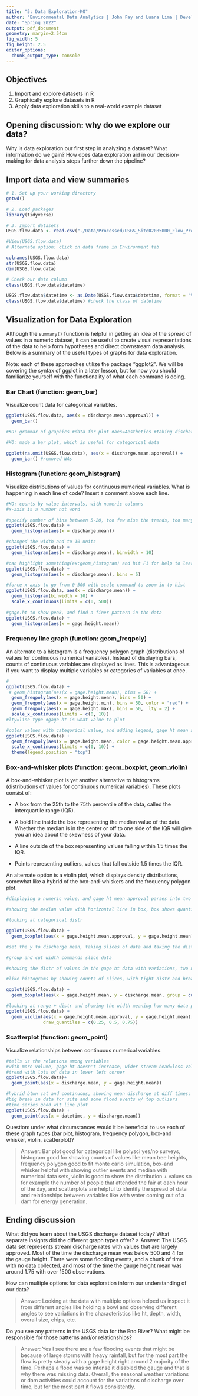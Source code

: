 ```yaml
---
title: "5: Data Exploration-KO"
author: "Environmental Data Analytics | John Fay and Luana Lima | Developed by Kateri Salk"
date: "Spring 2022"
output: pdf_document
geometry: margin=2.54cm
fig_width: 5
fig_height: 2.5
editor_options: 
  chunk_output_type: console
---
```


## Objectives
1. Import and explore datasets in R
2. Graphically explore datasets in R
3. Apply data exploration skills to a real-world example dataset

## Opening discussion: why do we explore our data?

Why is data exploration our first step in analyzing a dataset? What information do we gain? How does data exploration aid in our decision-making for data analysis steps further down the pipeline?

## Import data and view summaries

```r
# 1. Set up your working directory
getwd()

# 2. Load packages
library(tidyverse)

# 3. Import datasets
USGS.flow.data <- read.csv("./Data/Processed/USGS_Site02085000_Flow_Processed.csv")

#View(USGS.flow.data)
# Alternate option: click on data frame in Environment tab

colnames(USGS.flow.data)
str(USGS.flow.data)
dim(USGS.flow.data)

# Check our date column
class(USGS.flow.data$datetime)

USGS.flow.data$datetime <- as.Date(USGS.flow.data$datetime, format = "%Y-%m-%d") #4 digit year, numeric months/numeric days with padded zeros #change from character to date format for object
class(USGS.flow.data$datetime) #check the class of datetime

```


## Visualization for Data Exploration

Although the `summary()` function is helpful in getting an idea of the spread of values in a numeric dataset, it can be useful to create visual representations of the data to help form hypotheses and direct downstream data analysis. Below is a summary of the useful types of graphs for data exploration.

Note: each of these approaches utilize the package "ggplot2". We will be covering the syntax of ggplot in a later lesson, but for now you should familiarize yourself with the functionality of what each command is doing.

### Bar Chart (function: geom_bar)

Visualize count data for categorical variables. 

```r
ggplot(USGS.flow.data, aes(x = discharge.mean.approval)) +
  geom_bar() 

#KO: grammar of graphics #data for plot #aes=Aesthetics #taking discharge.mean.approval attribute to break down observations to get portions of each  

#KO: made a bar plot, which is useful for categorical data

ggplot(na.omit(USGS.flow.data), aes(x = discharge.mean.approval)) +
  geom_bar() #removed NAs

```

### Histogram (function: geom_histogram)

Visualize distributions of values for continuous numerical variables. What is happening in each line of code? Insert a comment above each line.

```r
#KO: counts by value intervals, with numeric columns
#x-axis is a number not word

#specify number of bins between 5-20, too few miss the trends, too many only show the noise rather than the signal
ggplot(USGS.flow.data) +
  geom_histogram(aes(x = discharge.mean)) 

#changed the width and to 10 units
ggplot(USGS.flow.data) +
  geom_histogram(aes(x = discharge.mean), binwidth = 10)

#can highlight something(ex:geom_histogram) and hit F1 for help to learn more
ggplot(USGS.flow.data) +
  geom_histogram(aes(x = discharge.mean), bins = 5)

#force x-axis to go from 0-500 with scale command to zoom in to hist
ggplot(USGS.flow.data, aes(x = discharge.mean)) +
  geom_histogram(binwidth = 10) + 
  scale_x_continuous(limits = c(0, 500)) 
  
#gage.ht to show peak, and find a finer pattern in the data
ggplot(USGS.flow.data) +
  geom_histogram(aes(x = gage.height.mean))

```
### Frequency line graph (function: geom_freqpoly)

An alternate to a histogram is a frequency polygon graph (distributions of values for continuous numerical variables). Instead of displaying bars,  counts of continuous variables are displayed as lines. This is advantageous if you want to display multiple variables or categories of variables at once.

```r
#
ggplot(USGS.flow.data) +
 # geom_histogram(aes(x = gage.height.mean), bins = 50) +
  geom_freqpoly(aes(x = gage.height.mean), bins = 50) +
  geom_freqpoly(aes(x = gage.height.min), bins = 50, color = "red") +
  geom_freqpoly(aes(x = gage.height.max), bins = 50,  lty = 2) +
  scale_x_continuous(limits = c(0, 10)) 
#lty=line type #gage ht is what value to plot

#color values with categorical value, and adding legend, gage ht mean approval assigns red to a records, and green to p records, can set color to different categorical value
ggplot(USGS.flow.data) +
  geom_freqpoly(aes(x = gage.height.mean, color = gage.height.mean.approval), bins = 50) +
  scale_x_continuous(limits = c(0, 10)) +
  theme(legend.position = "top")

```
### Box-and-whisker plots (function: geom_boxplot, geom_violin)

A box-and-whisker plot is yet another alternative to histograms (distributions of values for continuous numerical variables). These plots consist of: 

* A box from the 25th to the 75th percentile of the data, called the interquartile range (IQR).

* A bold line inside the box representing the median value of the data. Whether the median is in the center or off to one side of the IQR will give you an idea about the skewness of your data.

* A line outside of the box representing values falling within 1.5 times the IQR. 

* Points representing outliers, values that fall outside 1.5 times the IQR. 

An alternate option is a violin plot, which displays density distributions, somewhat like a hybrid of the box-and-whiskers and the frequency polygon plot.

```r
#displaying a numeric value, and gage ht mean approval parses into two data sets; 

#showing the median value with horizontal line in box, box shows quantiles with 50% of values in box 25-75% + outliers; many more outliers on left plot

#looking at categorical distr

ggplot(USGS.flow.data) +
  geom_boxplot(aes(x = gage.height.mean.approval, y = gage.height.mean))

#set the y to discharge mean, taking slices of data and taking the distribution

#group and cut width commands slice data

#showing the distr of values in the gage ht data with variations, two numeric categories

#like histograms by showing counts of slices, with tight distr and broader IQR to the right

ggplot(USGS.flow.data) +
  geom_boxplot(aes(x = gage.height.mean, y = discharge.mean, group = cut_width(gage.height.mean, 1)))

#looking at range + distr and showing the width meaning how many data points,
ggplot(USGS.flow.data) +
  geom_violin(aes(x = gage.height.mean.approval, y = gage.height.mean), 
              draw_quantiles = c(0.25, 0.5, 0.75))
```

### Scatterplot (function: geom_point)
Visualize relationships between continuous numerical variables.

```r
#tells us the relations among variables
#with more volume, gage ht doesn't increase, wider stream head=less volume
#trend with lots of data in lower left corner
ggplot(USGS.flow.data)+
  geom_point(aes(x = discharge.mean, y = gage.height.mean))

#hybrid btwn cat and continuous, showing mean discharge at diff times; 
#big break in data for site and some flood events w/ top outliers
#time series good wit line plot
ggplot(USGS.flow.data) +
  geom_point(aes(x = datetime, y = discharge.mean))
```

Question: under what circumstances would it be beneficial to use each of these graph types (bar plot, histogram, frequency polygon, box-and whisker, violin, scatterplot)?

> Answer: Bar plot good for categorical like polysci yes/no surveys, histogram good for showing counts of values like mean tree heights, frequency polygon good to fit monte carlo simulation, box-and whisker helpful with showing outlier events and median with numerical data sets, violin is good to show the distribution + values so for example the number of people that attended the fair at each hour of the day, and scatterplots are helpful to identify the spread of data and relationships between variables like with water coming out of a dam for energy generation.

## Ending discussion

What did you learn about the USGS discharge dataset today? What separate insights did the different graph types offer?
> Answer: The USGS data set represents stream discharge rates with values that are largely approved. Most of the time the discharge mean was below 500 and 4 for the gauge height. There were some flooding events, and a chunk of time with no data collected, and most of the time the gauge height mean was around 1.75 with over 1500 observations.  


How can multiple options for data exploration inform our understanding of our data?

> Answer: Looking at the data with multiple options helped us inspect it from different angles like holding a bowl and observing different angles to see variations in the characteristics like ht, depth, width, overall size, chips, etc.


Do you see any patterns in the USGS data for the Eno River? What might be responsible for those patterns and/or relationships?

> Answer: Yes I see there are a few flooding events that might be because of large storms with heavy rainfall, but for the most part the flow is pretty steady with a gage height right around 2 majority of the time. Perhaps a flood was so intense it disabled the gauge and that is why there was missing data. Overall, the seasonal weather variations or dam activities could account for the variations of discharge over time, but for the most part it flows consistently. 


